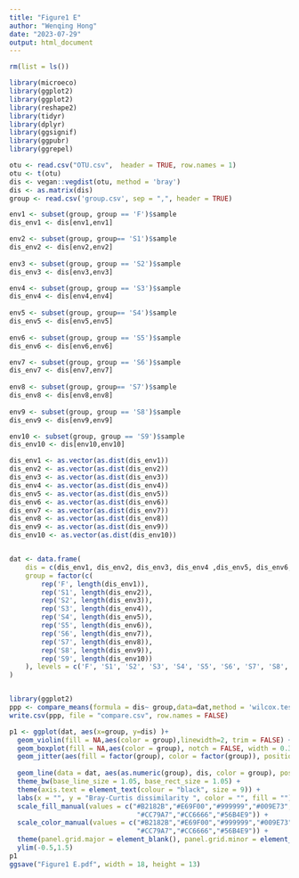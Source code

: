 ---
title: "Figure1 E"
author: "Wenqing Hong"
date: "2023-07-29"
output: html_document
---
```{r}
rm(list = ls())
```

```{r}
library(microeco)
library(ggplot2)
library(ggplot2) 
library(reshape2)
library(tidyr)
library(dplyr)
library(ggsignif)
library(ggpubr)
library(ggrepel)
```
```{r}
otu <- read.csv("OTU.csv",  header = TRUE, row.names = 1)
otu <- t(otu)
dis <- vegan::vegdist(otu, method = 'bray')
dis <- as.matrix(dis)
group <- read.csv('group.csv', sep = ",", header = TRUE)
```


```{r}
env1 <- subset(group, group == 'F')$sample
dis_env1 <- dis[env1,env1]

env2 <- subset(group, group== 'S1')$sample
dis_env2 <- dis[env2,env2]
 
env3 <- subset(group, group == 'S2')$sample
dis_env3 <- dis[env3,env3]

env4 <- subset(group, group == 'S3')$sample
dis_env4 <- dis[env4,env4]
 
env5 <- subset(group, group== 'S4')$sample
dis_env5 <- dis[env5,env5]
 
env6 <- subset(group, group == 'S5')$sample
dis_env6 <- dis[env6,env6]

env7 <- subset(group, group == 'S6')$sample
dis_env7 <- dis[env7,env7]
 
env8 <- subset(group, group== 'S7')$sample
dis_env8 <- dis[env8,env8]
 
env9 <- subset(group, group == 'S8')$sample
dis_env9 <- dis[env9,env9]

env10 <- subset(group, group == 'S9')$sample
dis_env10 <- dis[env10,env10]

dis_env1 <- as.vector(as.dist(dis_env1))
dis_env2 <- as.vector(as.dist(dis_env2))
dis_env3 <- as.vector(as.dist(dis_env3))
dis_env4 <- as.vector(as.dist(dis_env4))
dis_env5 <- as.vector(as.dist(dis_env5))
dis_env6 <- as.vector(as.dist(dis_env6))
dis_env7 <- as.vector(as.dist(dis_env7))
dis_env8 <- as.vector(as.dist(dis_env8))
dis_env9 <- as.vector(as.dist(dis_env9))
dis_env10 <- as.vector(as.dist(dis_env10))


dat <- data.frame(
    dis = c(dis_env1, dis_env2, dis_env3, dis_env4 ,dis_env5, dis_env6, dis_env7, dis_env8, dis_env9,dis_env10),
    group = factor(c(
        rep('F', length(dis_env1)), 
        rep('S1', length(dis_env2)), 
        rep('S2', length(dis_env3)), 
        rep('S3', length(dis_env4)), 
        rep('S4', length(dis_env5)), 
        rep('S5', length(dis_env6)), 
        rep('S6', length(dis_env7)), 
        rep('S7', length(dis_env8)), 
        rep('S8', length(dis_env9)), 
        rep('S9', length(dis_env10))
    ), levels = c('F', 'S1', 'S2', 'S3', 'S4', 'S5', 'S6', 'S7', 'S8','S9'))
)


library(ggplot2)
ppp <- compare_means(formula = dis~ group,data=dat,method = 'wilcox.test')
write.csv(ppp, file = "compare.csv", row.names = FALSE)
```


```{r}
p1 <- ggplot(dat, aes(x=group, y=dis) )+
  geom_violin(fill = NA,aes(color = group),linewidth=2, trim = FALSE) +
  geom_boxplot(fill = NA,aes(color = group), notch = FALSE, width = 0.3,linewidth=2) +
  geom_jitter(aes(fill = factor(group), color = factor(group)), position = position_jitter(0.17), size =8,alpha=0.5) +
 
  geom_line(data = dat, aes(as.numeric(group), dis, color = group), position = position_dodge(0.6), size = 1.3) + 
  theme_bw(base_line_size = 1.05, base_rect_size = 1.05) +
  theme(axis.text = element_text(colour = "black", size = 9)) +
  labs(x = "", y = "Bray-Curtis dissimilarity ", color = "", fill = "") +
  scale_fill_manual(values = c("#B2182B","#E69F00","#999999","#009E73","#F0E442","#0072B2","#D55E00",
                                "#CC79A7","#CC6666","#56B4E9")) +
  scale_color_manual(values = c("#B2182B","#E69F00","#999999","#009E73","#F0E442","#0072B2","#D55E00",
                                "#CC79A7","#CC6666","#56B4E9")) +
  theme(panel.grid.major = element_blank(), panel.grid.minor = element_blank())+
  ylim(-0.5,1.5)
p1
ggsave("Figure1 E.pdf", width = 18, height = 13)
```


